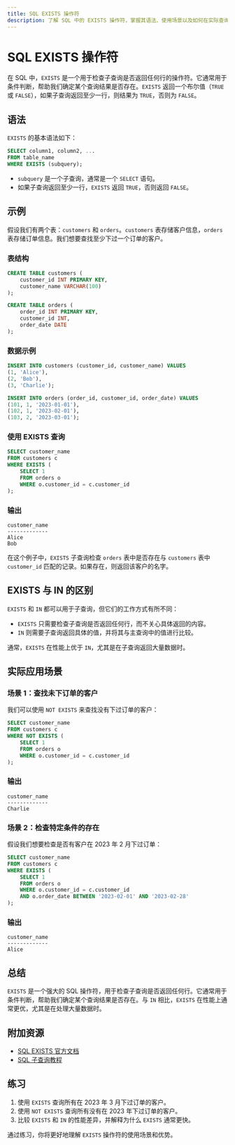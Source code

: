 ```yaml
---
title: SQL EXISTS 操作符
description: 了解 SQL 中的 EXISTS 操作符，掌握其语法、使用场景以及如何在实际查询中应用。
---
```


# SQL EXISTS 操作符

在 SQL 中，`EXISTS` 是一个用于检查子查询是否返回任何行的操作符。它通常用于条件判断，帮助我们确定某个查询结果是否存在。`EXISTS` 返回一个布尔值（`TRUE` 或 `FALSE`），如果子查询返回至少一行，则结果为 `TRUE`，否则为 `FALSE`。

## 语法

`EXISTS` 的基本语法如下：

```sql
SELECT column1, column2, ...
FROM table_name
WHERE EXISTS (subquery);
```

- `subquery` 是一个子查询，通常是一个 `SELECT` 语句。
- 如果子查询返回至少一行，`EXISTS` 返回 `TRUE`，否则返回 `FALSE`。

## 示例

假设我们有两个表：`customers` 和 `orders`。`customers` 表存储客户信息，`orders` 表存储订单信息。我们想要查找至少下过一个订单的客户。

### 表结构

```sql
CREATE TABLE customers (
    customer_id INT PRIMARY KEY,
    customer_name VARCHAR(100)
);

CREATE TABLE orders (
    order_id INT PRIMARY KEY,
    customer_id INT,
    order_date DATE
);
```

### 数据示例

```sql
INSERT INTO customers (customer_id, customer_name) VALUES
(1, 'Alice'),
(2, 'Bob'),
(3, 'Charlie');

INSERT INTO orders (order_id, customer_id, order_date) VALUES
(101, 1, '2023-01-01'),
(102, 1, '2023-02-01'),
(103, 2, '2023-03-01');
```

### 使用 EXISTS 查询

```sql
SELECT customer_name
FROM customers c
WHERE EXISTS (
    SELECT 1
    FROM orders o
    WHERE o.customer_id = c.customer_id
);
```

### 输出

```
customer_name
-------------
Alice
Bob
```

在这个例子中，`EXISTS` 子查询检查 `orders` 表中是否存在与 `customers` 表中 `customer_id` 匹配的记录。如果存在，则返回该客户的名字。

## EXISTS 与 IN 的区别

`EXISTS` 和 `IN` 都可以用于子查询，但它们的工作方式有所不同：

- `EXISTS` 只需要检查子查询是否返回任何行，而不关心具体返回的内容。
- `IN` 则需要子查询返回具体的值，并将其与主查询中的值进行比较。

通常，`EXISTS` 在性能上优于 `IN`，尤其是在子查询返回大量数据时。

## 实际应用场景

### 场景 1：查找未下订单的客户

我们可以使用 `NOT EXISTS` 来查找没有下过订单的客户：

```sql
SELECT customer_name
FROM customers c
WHERE NOT EXISTS (
    SELECT 1
    FROM orders o
    WHERE o.customer_id = c.customer_id
);
```

### 输出

```
customer_name
-------------
Charlie
```

### 场景 2：检查特定条件的存在

假设我们想要检查是否有客户在 2023 年 2 月下过订单：

```sql
SELECT customer_name
FROM customers c
WHERE EXISTS (
    SELECT 1
    FROM orders o
    WHERE o.customer_id = c.customer_id
    AND o.order_date BETWEEN '2023-02-01' AND '2023-02-28'
);
```

### 输出

```
customer_name
-------------
Alice
```

## 总结

`EXISTS` 是一个强大的 SQL 操作符，用于检查子查询是否返回任何行。它通常用于条件判断，帮助我们确定某个查询结果是否存在。与 `IN` 相比，`EXISTS` 在性能上通常更优，尤其是在处理大量数据时。

## 附加资源

- [SQL EXISTS 官方文档](https://dev.mysql.com/doc/refman/8.0/en/exists-and-not-exists-subqueries.html)
- [SQL 子查询教程](https://www.w3schools.com/sql/sql_subqueries.asp)

## 练习

1. 使用 `EXISTS` 查询所有在 2023 年 3 月下过订单的客户。
2. 使用 `NOT EXISTS` 查询所有没有在 2023 年下过订单的客户。
3. 比较 `EXISTS` 和 `IN` 的性能差异，并解释为什么 `EXISTS` 通常更快。

通过练习，你将更好地理解 `EXISTS` 操作符的使用场景和优势。